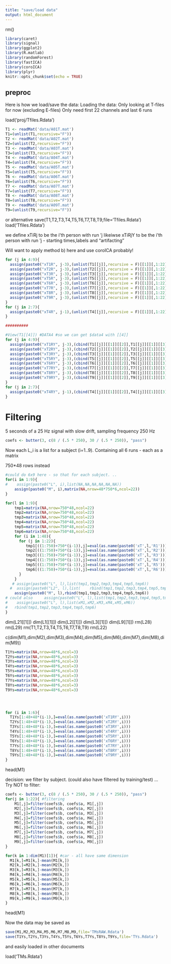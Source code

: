 ---
title: "save/load data"
output: html_document
---

rm()

```{r setup, include=FALSE}
library(caret)
library(signal)
library(ggplot2)
library(R.matlab)
library(randomForest)
library(fastICA)
library(coroICA)
library(plyr)
knitr::opts_chunk$set(echo = TRUE)
```

## preproc
Here is how we load/save the data:
Loading the data: Only looking at T-files for now (excluding E-files)
Only need first 22 channels and last 6 runs

load('proj/Tfiles.Rdata')

```{r}
T1 <- readMat('data/A01T.mat')
T1=(unlist(T1,recursive="F"))
T2 <- readMat('data/A02T.mat')
T2=(unlist(T2,recursive="F"))
T3 <- readMat('data/A03T.mat')
T3=(unlist(T3,recursive="F"))
T4 <- readMat('data/A04T.mat')
T4=(unlist(T4,recursive="F"))
T5 <- readMat('data/A05T.mat')
T5=(unlist(T5,recursive="F"))
T6 <- readMat('data/A06T.mat')
T6=(unlist(T6,recursive="F"))
T7 <- readMat('data/A07T.mat')
T7=(unlist(T7,recursive="F"))
T8 <- readMat('data/A08T.mat')
T8=(unlist(T8,recursive="F"))
T9 <- readMat('data/A09T.mat')
T9=(unlist(T9,recursive="F"))
```

or alternative 
save(T1,T2,T3,T4,T5,T6,T7,T8,T9,file='Tfiles.Rdata')
load('Tfiles.Rdata')


we define 
xTiRj to be the i'th person with run 'j
likeiwse 
xTiRjY to be the i'th person with run 'j - starting times,labels and "artifacting"

Will want to apply method b) here and use coroICA probably!

```{r,echo=T,include=T}
for (j in 4:9){
  assign(paste0("xT1R", j-3),(unlist(T1[[j]],recursive = F)[[1]][,1:22]))
  assign(paste0("xT2R", j-3),(unlist(T2[[j]],recursive = F)[[1]][,1:22]))
  assign(paste0("xT3R", j-3),(unlist(T3[[j]],recursive = F)[[1]][,1:22]))
  assign(paste0("xT5R", j-3),(unlist(T5[[j]],recursive = F)[[1]][,1:22]))
  assign(paste0("xT6R", j-3),(unlist(T6[[j]],recursive = F)[[1]][,1:22]))
  assign(paste0("xT7R", j-3),(unlist(T7[[j]],recursive = F)[[1]][,1:22]))
  assign(paste0("xT8R", j-3),(unlist(T8[[j]],recursive = F)[[1]][,1:22]))
  assign(paste0("xT9R", j-3),(unlist(T9[[j]],recursive = F)[[1]][,1:22]))
}
for (j in 2:7){
  assign(paste0("xT4R", j-1),(unlist(T4[[j]],recursive = F)[[1]][,1:22]))
}

##########

#View(T1[[4]]) #DATA4 #so we can get $data4 with [[4]]
for (j in 4:9){
  assign(paste0("xT1RY", j-3),(cbind(T1[[j]][[1]][[2]],T1[[j]][[1]][[3]],T1[[j]][[1]][[6]])))
  assign(paste0("xT2RY", j-3),(cbind(T2[[j]][[1]][[2]],T2[[j]][[1]][[3]],T2[[j]][[1]][[6]])))
  assign(paste0("xT3RY", j-3),(cbind(T3[[j]][[1]][[2]],T3[[j]][[1]][[3]],T3[[j]][[1]][[6]])))
  assign(paste0("xT5RY", j-3),(cbind(T5[[j]][[1]][[2]],T5[[j]][[1]][[3]],T5[[j]][[1]][[6]])))
  assign(paste0("xT6RY", j-3),(cbind(T6[[j]][[1]][[2]],T6[[j]][[1]][[3]],T6[[j]][[1]][[6]])))
  assign(paste0("xT7RY", j-3),(cbind(T7[[j]][[1]][[2]],T7[[j]][[1]][[3]],T7[[j]][[1]][[6]])))
  assign(paste0("xT8RY", j-3),(cbind(T8[[j]][[1]][[2]],T8[[j]][[1]][[3]],T8[[j]][[1]][[6]])))
  assign(paste0("xT9RY", j-3),(cbind(T9[[j]][[1]][[2]],T9[[j]][[1]][[3]],T9[[j]][[1]][[6]])))
}
for (j in 2:7){
  assign(paste0("xT4RY", j-1),(cbind(T4[[j]][[1]][[2]],T4[[j]][[1]][[3]],T4[[j]][[1]][[6]])))
}

```

# Filtering
5 seconds of a 25 Hz signal with slow drift, sampling frequency 250 Hz


```{r}
coefs <- butter(3, c(8 / (.5 * 250), 30 / (.5 * 250)), "pass")

```

Now each L_i is a list for a subject (i=1..9). Containing all 6 runs - each as a matrix


<!-- for (i in 1:2){ -->
<!--   print(dim(eval(as.name(paste0('xT1R',i))))) -->
<!-- } 
THIS also works
-->
750*48 rows instead



```{r}
#could do 6x9 here - so that for each subject. ..
for(i in 1:9){
#    assign(paste0("L", i),list(NA,NA,NA,NA,NA,NA))
    assign(paste0("M", i),matrix(NA,nrow=48*750*6,ncol=22))
}

for(l in 1:9){  
    tmp1=matrix(NA,nrow=750*48,ncol=22)
    tmp2=matrix(NA,nrow=750*48,ncol=22)
    tmp3=matrix(NA,nrow=750*48,ncol=22)
    tmp4=matrix(NA,nrow=750*48,ncol=22)
    tmp5=matrix(NA,nrow=750*48,ncol=22)
    tmp6=matrix(NA,nrow=750*48,ncol=22)
    for (i in 1:48){
      for (j in 1:22){
         tmp1[((1:750)+750*(i-1)),j]=eval(as.name(paste0('xT',l,'R1')))[(eval(as.name(paste0('xT',l,'RY1')))[i,1]+751):(eval(as.name(paste0('xT',l,'RY1')))[i,1]+1500),j]
         tmp2[((1:750)+750*(i-1)),j]=eval(as.name(paste0('xT',l,'R2')))[(eval(as.name(paste0('xT',l,'RY2')))[i,1]+751):(eval(as.name(paste0('xT',l,'RY2')))[i,1]+1500),j]
         tmp3[((1:750)+750*(i-1)),j]=eval(as.name(paste0('xT',l,'R3')))[(eval(as.name(paste0('xT',l,'RY3')))[i,1]+751):(eval(as.name(paste0('xT',l,'RY3')))[i,1]+1500),j]
         tmp4[((1:750)+750*(i-1)),j]=eval(as.name(paste0('xT',l,'R4')))[(eval(as.name(paste0('xT',l,'RY4')))[i,1]+751):(eval(as.name(paste0('xT',l,'RY4')))[i,1]+1500),j]
         tmp5[((1:750)+750*(i-1)),j]=eval(as.name(paste0('xT',l,'R5')))[(eval(as.name(paste0('xT',l,'RY5')))[i,1]+751):(eval(as.name(paste0('xT',l,'RY5')))[i,1]+1500),j]
         tmp6[((1:750)+750*(i-1)),j]=eval(as.name(paste0('xT',l,'R6')))[(eval(as.name(paste0('xT',l,'RY6')))[i,1]+751):(eval(as.name(paste0('xT',l,'RY6')))[i,1]+1500),j]
      }
    }
   # assign(paste0("L", l),list(tmp1,tmp2,tmp3,tmp4,tmp5,tmp6))
  #  assign(paste0("L2", l),list(    rbind(tmp1,tmp2,tmp3,tmp4,tmp5,tmp6)))
    assign(paste0("M", l),rbind(tmp1,tmp2,tmp3,tmp4,tmp5,tmp6))
# could also     assign(paste0("L", l),list(tmp1,tmp2,tmp3,tmp4,tmp5,tmp6))
#    assign(paste0("L", l),list(xM1,xM2,xM3,xM4,xM5,xM6))
#   rbind(tmp1,tmp2,tmp3,tmp4,tmp5,tmp6)
}

```

dim(L21[[1]])
dim(L1[[1]])
dim(L2[[1]])
dim(L3[[1]])
dim(L9[[1]])
rm(L28)
rm(L29)
rm(T1,T2,T3,T4,T5,T6,T7,T8,T9)
rm(L22)

c(dim(M1),dim(M2),dim(M3),dim(M4),dim(M5),dim(M6),dim(M7),dim(M8),dim(M9))

```{r}
T1Ys=matrix(NA,nrow=48*6,ncol=3)
T2Ys=matrix(NA,nrow=48*6,ncol=3)
T3Ys=matrix(NA,nrow=48*6,ncol=3)
T4Ys=matrix(NA,nrow=48*6,ncol=3)
T5Ys=matrix(NA,nrow=48*6,ncol=3)
T6Ys=matrix(NA,nrow=48*6,ncol=3)
T7Ys=matrix(NA,nrow=48*6,ncol=3)
T8Ys=matrix(NA,nrow=48*6,ncol=3)
T9Ys=matrix(NA,nrow=48*6,ncol=3)




for (i in 1:6){
  T1Ys[1:48+48*(i-1),]=eval(as.name(paste0('xT1RY',i)))
  T2Ys[1:48+48*(i-1),]=eval(as.name(paste0('xT2RY',i)))
  T3Ys[1:48+48*(i-1),]=eval(as.name(paste0('xT3RY',i)))
  T4Ys[1:48+48*(i-1),]=eval(as.name(paste0('xT4RY',i)))
  T5Ys[1:48+48*(i-1),]=eval(as.name(paste0('xT5RY',i)))
  T6Ys[1:48+48*(i-1),]=eval(as.name(paste0('xT6RY',i)))
  T7Ys[1:48+48*(i-1),]=eval(as.name(paste0('xT7RY',i)))
  T8Ys[1:48+48*(i-1),]=eval(as.name(paste0('xT8RY',i)))
  T9Ys[1:48+48*(i-1),]=eval(as.name(paste0('xT9RY',i)))
}
```
head(M1)

decision:
we filter by subject. (could also have filtered by training/test)
...
Try NOT to filter:
```{r}
coefs <- butter(3, c(8 / (.5 * 250), 30 / (.5 * 250)), "pass")
for(j in 1:22){ #filtering
    M1[,j]=filter(coefs$b, coefs$a, M1[,j])
    M2[,j]=filter(coefs$b, coefs$a, M2[,j])
    M3[,j]=filter(coefs$b, coefs$a, M3[,j])
    M4[,j]=filter(coefs$b, coefs$a, M4[,j])
    M5[,j]=filter(coefs$b, coefs$a, M5[,j])
    M6[,j]=filter(coefs$b, coefs$a, M6[,j])
    M7[,j]=filter(coefs$b, coefs$a, M7[,j])
    M8[,j]=filter(coefs$b, coefs$a, M8[,j])
    M9[,j]=filter(coefs$b, coefs$a, M9[,j])
}

for(k in 1:dim(M1)[1]){ #car - all have same dimension
  M1[k,]=M1[k,]-mean(M1[k,])
  M2[k,]=M2[k,]-mean(M2[k,])
  M3[k,]=M3[k,]-mean(M3[k,])
  M4[k,]=M4[k,]-mean(M4[k,])
  M5[k,]=M5[k,]-mean(M5[k,])
  M6[k,]=M6[k,]-mean(M6[k,])
  M7[k,]=M7[k,]-mean(M7[k,])
  M8[k,]=M8[k,]-mean(M8[k,])
  M9[k,]=M9[k,]-mean(M9[k,])
}
```

head(M1)

Now the data may be saved as 
```{r}
save(M1,M2,M3,M4,M5,M6,M7,M8,M9,file='TMsRAW.Rdata')
save(T1Ys,T2Ys,T3Ys,T4Ys,T5Ys,T6Ys,T7Ys,T8Ys,T9Ys,file='TYs.Rdata')
```
and easily loaded in other documents

load('TMs.Rdata')